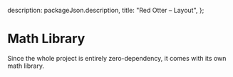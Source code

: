 
  description: packageJson.description,
  title: "Red Otter – Layout",
};

# Math Library

Since the whole project is entirely zero-dependency, it comes with its own math library.

<MathApi />
